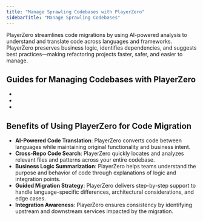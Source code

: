 ```yaml
---
title: "Manage Sprawling Codebases with PlayerZero"
sidebarTitle: "Manage Sprawling Codebases"
---
```


PlayerZero streamlines code migrations by using AI-powered analysis to understand and translate code across languages and frameworks. PlayerZero preserves business logic, identifies dependencies, and suggests best practices—making refactoring projects faster, safer, and easier to manage.

## Guides for Managing Codebases with PlayerZero

<ul>
  <li>
    <VisibleLink 
      displayText="Migrate Code Between Languages or Frameworks" 
      href="/use-cases/manage-sprawling-codebases/migrate-codebases" 
    />
  </li>
  <li>
    <VisibleLink 
      displayText="Understand Legacy or Foreign Code" 
      href="/use-cases/manage-sprawling-codebases/understand-legacy-code" 
    />
  </li>
  <li>
    <VisibleLink 
      displayText="Share Codebase Knowledge" 
      href="/use-cases/manage-sprawling-codebases/share-codebase-knowledge" 
    />
  </li>
</ul>

## Benefits of Using PlayerZero for Code Migration
- **AI-Powered Code Translation**: PlayerZero converts code between languages while maintaining original functionality and business intent.
- **Cross-Repo Code Search**: PlayerZero quickly locates and analyzes relevant files and patterns across your entire codebase.
- **Business Logic Summarization**: PlayerZero helps teams understand the purpose and behavior of code through explanations of logic and integration points.
- **Guided Migration Strategy**: PlayerZero delivers step-by-step support to handle language-specific differences, architectural considerations, and edge cases.
- **Integration Awareness**: PlayerZero ensures consistency by identifying upstream and downstream services impacted by the migration.

